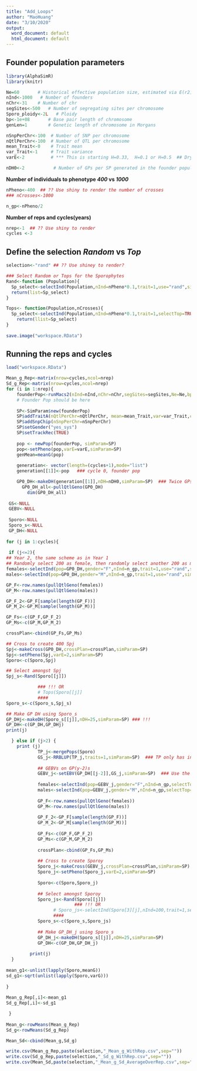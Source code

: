 ```yaml
---
title: "Add_Loops"
author: "MaoHuang"
date: "3/10/2020"
output:
  word_document: default
  html_document: default
---
```


## Founder population parameters
```r
library(AlphaSimR)
library(knitr)

Ne=60       # Historical effective population size, estimated via E(r2)=1/(1+4*Ne*c)  ## If Ne=600, Pop str will inflat it
nInd<-1000   # Number of founders
nChr<-31    # Number of chr
segSites<-500   # Number of segregating sites per chromosome
Sporo_ploidy<-2L   # Ploidy
bp<-1e+08       # Base pair length of chromosome
genLen=1        # Genetic length of chromosome in Morgans

nSnpPerChr<-100  # Number of SNP per chromosome
nQtlPerChr<-100  # Number of QTL per chromosome
mean_Trait<-0    # Trait mean
var_Trait<-1     # Trait variance
varE<-2          # *** This is starting H=0.33,  H=0.1 or H=0.5  ## Dry matter vs Wet biomass

nDH0<-2           # Number of GPs per SP generated in the founder population to creat the inital GP0_DH

```

**Number of individuals to  phenotype *400* vs *1000* **
```r
nPheno<-400  ## ?? Use shiny to render the number of crosses
### nCrosses<-1000

n_gp<-nPheno/2
```

**Number of reps and cycles(years) **
```r
nrep<-1  ## ?? Use shiny to render
cycles <-3
```

## Define the selection *Random* vs *Top*
```r
selection<-"rand" ## ?? Use shiney to render?

### Select Random or Tops for the Sporophytes
Rand<-function (Population){
  Sp_select<-selectInd(Population,nInd=nPheno*0.1,trait=1,use="rand",simParam=SP)
  return(list=Sp_select)
}

Tops<- function(Population,nCrosses){
  Sp_select<-selectInd(Population,nInd=nPheno*0.1,trait=1,selectTop=TRUE,use="pheno",simParam=SP)	
 	return(llist=Sp_select)
}
  
save.image("workspace.RData")
```


## Running the reps and cycles
```r
load("workspace.RData")

Mean_g_Rep<-matrix(nrow=cycles,ncol=nrep)
Sd_g_Rep<-matrix(nrow=cycles,ncol=nrep)
for (i in 1:nrep){
    founderPop<-runMacs2(nInd=nInd,nChr=nChr,segSites=segSites,Ne=Ne,bp=bp,genLen=1,inbred=TRUE,ploidy=Sporo_ploidy, returnCommand = FALSE, nThreads = NULL)
    # Founder Pop should be here
  
    SP<-SimParam$new(founderPop)
    SP$addTraitA(nQtlPerChr=nQtlPerChr, mean=mean_Trait,var=var_Trait,corA=NULL)
    SP$addSnpChip(nSnpPerChr=nSnpPerChr)
    SP$setGender("yes_sys")
    SP$setTrackRec(TRUE)
    
    pop <- newPop(founderPop, simParam=SP)
    pop<-setPheno(pop,varE=varE,simParam=SP)
    genMean=meanG(pop)
    
    generation<- vector(length=(cycles+1),mode="list")
    generation[[1]]<-pop   ### cycle 0, founder pop

    GP0_DH<-makeDH(generation[[1]],nDH=nDH0,simParam=SP)  ### Twice GPs available for making SPs	
	  GP0_DH_all<-pullQtlGeno(GP0_DH)	
	    dim(GP0_DH_all)
	 
 GS<-NULL
 GEBV<-NULL
 
 Sporo<-NULL
 Sporo_s<-NULL
 GP_DH<-NULL
 
for (j in 1:cycles){ 
 
 if (j<=2){
## Year 2, the same scheme as in Year 1
## Randomly select 200 as female, then randomly select another 200 as male
females<-selectInd(pop=GP0_DH,gender="F",nInd=n_gp,trait=1,use="rand",simParam=SP)
males<-selectInd(pop=GP0_DH,gender="M",nInd=n_gp,trait=1,use="rand",simParam=SP)	

GP_F<-row.names(pullQtlGeno(females))
GP_M<-row.names(pullQtlGeno(males))

GP_F_2<-GP_F[sample(length(GP_F))]	  					 
GP_M_2<-GP_M[sample(length(GP_M))] 					 

GP_Fs<-c(GP_F,GP_F_2)
GP_Ms<-c(GP_M,GP_M_2)

crossPlan<-cbind(GP_Fs,GP_Ms)

## Cross to create 400 Spj
Spj<-makeCross(GP0_DH,crossPlan=crossPlan,simParam=SP)
Spj<-setPheno(Spj,varE=2,simParam=SP)
Sporo<-c(Sporo,Spj)

## Select amongst Spj
Spj_s<-Rand(Sporo[[j]])

            ### !!! OR			 
            # Tops(Sporo[[j]]
            ####		
Sporo_s<-c(Sporo_s,Spj_s)

## Make GP DH using Sporo_s
GP_DHj<-makeDH(Sporo_s[[j]],nDH=25,simParam=SP)	### !!!
GP_DH<-c(GP_DH,GP_DHj)
print(j)

  } else if (j>2) {
    print (j)
            TP_j<-mergePops(Sporo)  
            GS_j<-RRBLUP(TP_j,traits=1,simParam=SP)  ### TP only has info from 1:(j-1)
            
            ## GEBVs on GP(y-2)s
            GEBV_j<-setEBV(GP_DH[[j-2]],GS_j,simParam=SP)  ### Use the GP_DH two years ago
            
            females<-selectInd(pop=GEBV_j,gender="F",nInd=n_gp,selectTop=TRUE,trait=1,use="ebv",simParam=SP)
            males<-selectInd(pop=GEBV_j,gender="M",nInd=n_gp,selectTop=TRUE,trait=1,use="ebv",simParam=SP)
            
            GP_F<-row.names(pullQtlGeno(females))
            GP_M<-row.names(pullQtlGeno(males))
            
            GP_F_2<-GP_F[sample(length(GP_F))]
            GP_M_2<-GP_M[sample(length(GP_M))]
            
            GP_Fs<-c(GP_F,GP_F_2)
            GP_Ms<-c(GP_M,GP_M_2)
            
            crossPlan<-cbind(GP_Fs,GP_Ms)
            
            ## Cross to create Sporoy
            Sporo_j<-makeCross(GEBV_j,crossPlan=crossPlan,simParam=SP)
            Sporo_j<-setPheno(Sporo_j,varE=2,simParam=SP)
            
            Sporo<-c(Sporo,Sporo_j)
            
            ## Select amongst Sporoy 
            Sporo_js<-Rand(Sporo[[j]])
                          ### !!! OR			 
                  # Sporo_js<-selectInd(Sporo[3][j],nInd=100,trait=1,selectTop=TRUE,use="pheno",simParam=SP)	
                  ####	
            Sporo_s<-c(Sporo_s,Sporo_js)
            
            ## Make GP_DH_j using Sporo_s
            GP_DH_j<-makeDH(Sporo_s[[j]],nDH=25,simParam=SP)
            GP_DH<-c(GP_DH,GP_DH_j)
            
         print(j)   
  }
  
mean_g1<-unlist(lapply(Sporo,meanG))
sd_g1<-sqrt(unlist(lapply(Sporo,varG)))
        
}      
 
Mean_g_Rep[,i]<-mean_g1
Sd_g_Rep[,i]<-sd_g1

 }
        
Mean_g<-rowMeans(Mean_g_Rep)
Sd_g<-rowMeans(Sd_g_Rep)

Mean_Sd<-cbind(Mean_g,Sd_g)

write.csv(Mean_g_Rep,paste(selection,"_Mean_g_WithRep.csv",sep=""))
write.csv(Sd_g_Rep,paste(selection,"_Sd_g_WithRep.csv",sep=""))
write.csv(Mean_Sd,paste(selection,"_Mean_g_Sd_AverageOverRep.csv",sep=""))


```

